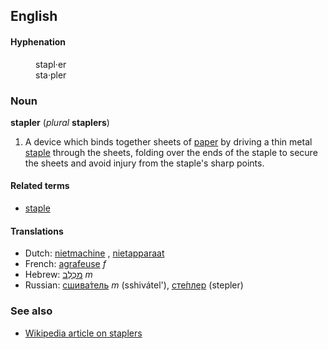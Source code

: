 ==English==
====Hyphenation====
:stapl&middot;er
:sta&middot;pler
===Noun===
'''stapler''' (''plural'' '''staplers''')

# A device which binds together sheets of [[paper]] by driving a thin metal [[staple]] through the sheets, folding over the ends of the staple to secure the sheets and avoid injury from the staple's sharp points.

====Related terms====
*[[staple]]

====Translations====
*Dutch: [[nietmachine]] {{f}}, [[nietapparaat]] {{n}}
*French: [[agrafeuse]] ''f''
*Hebrew: [[מכלב|מַכְלֵב]] ''m''
*Russian: [[сшиватель|сшива́тель]] ''m'' (sshiv&aacute;tel'), [[степлер|сте́плер]] (stepler)

===See also===
*[[w:stapler|Wikipedia article on staplers]]